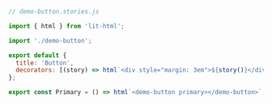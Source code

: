 ```js
// demo-button.stories.js

import { html } from 'lit-html';

import './demo-button';

export default {
  title: 'Button',
  decorators: [(story) => html`<div style="margin: 3em">${story()}</div>`],
};

export const Primary = () => html`<demo-button primary></demo-button>`;
```